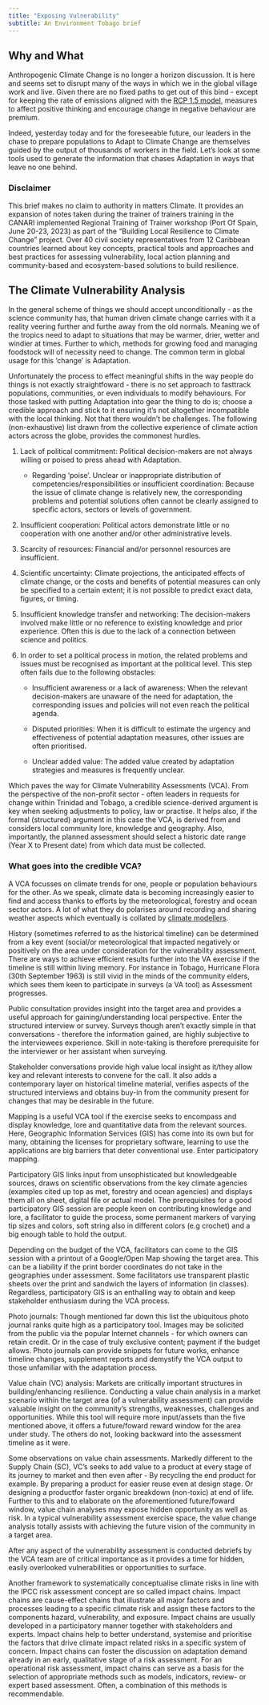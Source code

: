 ```yaml
---
title: "Exposing Vulnerability"
subtitle: An Environment Tobago brief
---
```


## Why and What

Anthropogenic Climate Change is no longer a horizon discussion. It is here and seems set to disrupt many of the ways in which we in the global village work and live. Given there are no fixed paths to get out of this bind - except for keeping the rate of emissions aligned with the [RCP 1.5 model]("https://ar5-syr.ipcc.ch/topic_futurechanges.php#box_2_2"), measures to affect positive thinking and encourage change in negative behaviour are premium.

Indeed, yesterday today and for the foreseeable future, our leaders in the chase to prepare populations to Adapt to Climate Change are themselves guided by the output of thousands of workers in the field. Let's look at some tools used to generate the information that chases Adaptation in ways that leave no one behind.   

### Disclaimer

This brief makes no claim to authority in matters Climate. It provides an expansion of notes taken during the trainer of trainers training in the CANARI implemented Regional Training of Trainer workshop (Port Of Spain, June 20-23, 2023) as part of the “Building Local Resilience to Climate Change” project. Over 40 civil society representatives from 12 Caribbean countries learned about key concepts, practical tools and approaches and best practices for assessing vulnerability, local action planning and community-based and ecosystem-based solutions to build resilience.

## The Climate Vulnerability Analysis

In the general scheme of things we should accept unconditionally - as the science community has, that human driven climate change carries with it a reality veering further and furthe away from the old normals. Meaning we of the tropics need to adapt to situations that may be warmer, drier, wetter and windier at times. Further to which, methods for growing food and managing foodstock will of necessity need to change. The common term in global usage for this 'change' is Adaptation.

Unfortunately the process to effect meaningful shifts in the way people do things is not exactly straightfoward - there is no set approach to fasttrack populations, communities, or even individuals to modify behaviours. For those tasked with putting Adaptation into gear the thing to do is; choose a credible approach and stick to it ensuring it's not altogether incompatible with the local thinking. Not that there wouldn't be challenges. The following (non-exhaustive) list drawn from the collective experience of climate action actors across the globe, provides the commonest hurdles. 

  1. Lack of political commitment: Political decision-makers are not always willing or poised to press ahead with Adaptation.
 
      - Regarding 'poise'. Unclear or inappropriate distribution of competencies/responsibilities or insufficient coordination: Because the issue of climate change is relatively new, the corresponding problems and potential solutions often cannot be clearly assigned to specific actors, sectors or levels of government.

  1. Insufficient cooperation: Political actors demonstrate little or no cooperation with one another and/or other administrative levels.
  
  1. Scarcity of resources: Financial and/or personnel resources are insufficient.

  1. Scientific uncertainty: Climate projections, the anticipated effects of climate change, or the costs and benefits of potential measures can only be specified to a certain extent; it is not possible to predict exact data, figures, or timing.

  1. Insufficient knowledge transfer and networking: The decision-makers involved make little or no reference to existing knowledge and prior experience. Often this is due to the lack of a connection between science and politics.
  
  1. In order to set a political process in motion, the related problems and issues must be recognised as important at the political level. This step often fails due to the following obstacles:   
  
      - Insufficient awareness or a lack of awareness: When the relevant decision-makers are unaware of the need for adaptation, the corresponding issues and policies will not even reach the political agenda.
      
      - Disputed priorities: When it is difficult to estimate the urgency and effectiveness of potential adaptation measures, other issues are often prioritised.
      
      - Unclear added value: The added value created by adaptation strategies and measures is frequently unclear.

<!---
Table of Contents
INTRODUCTION .................................................................... 5
Objectives, Structure, and Use of the Handbook ............................. 6
Climate Change and Adaptation ............................................... 11
Challenges in the Adaptation Process ........................................ 12
PART 1 — The Phases of Adaptation ........................................ 15
Phase I: Creating a Foundation for Adaptation .............................. 19
Phase II: Identifying Risks and Finding Solutions ............................ 27
Phase III: Implementing and Monitoring Actions ............................ 37
-->

Which paves the way for Climate Vulnerability Assessments (VCA). From the perspective of the non-profit sector - often leaders in requests for change within Trinidad and Tobago, a credible science-derived argument is key when seeking adjustments to policy, law or practise. It helps also, if the formal (structured) argument in this case the VCA, is derived from and considers local community lore, knowledge and geography. Also, importantly, the planned assessment should select a historic date range (Year X to Present date) from which data must be collected. 

### What goes into the credible VCA? 

A VCA focusses on climate trends for one, people or population behaviours for the other. As we speak, climate data is becoming increasingly easier to find and access thanks to efforts by the meteorological, forestry and ocean sector actors. A lot of what they do polarises around recording and sharing weather aspects which eventually is collated by [climate modellers](https://ncas.ac.uk/learn/what-is-a-climate-model/).  


History (sometimes referred to as the historical timeline) can be determined from a key event (social/or meteorological that impacted negatively or positively on the area under consideration for the vulnerability assessment. There are ways to achieve efficient results further into the VA exercise if the timeline is still within living memory. For instance in Tobago, Hurricane Flora (30th September 1963) is still vivid in the minds of the community elders, which sees them keen to participate in surveys (a VA tool) as Assessment progresses.    

Public consultation provides insight into the target area and provides a useful approach for gaining/understanding local perspective. Enter the structured interview or survey. Surveys though aren't exactly simple in that conversations - therefore the information gained, are highly subjective to the interviewees experience. Skill in note-taking is therefore prerequisite for the interviewer or her assistant when surveying.           

Stakeholder conversations provide high value local insight as it/they allow key and relevant interests to convene for the call. It also adds a contemporary layer on historical timeline material, verifies aspects of the structured interviews and obtains buy-in from the community present for changes that may be desirable in the future.  

Mapping is a useful VCA tool if the exercise seeks to encompass and display knowledge, lore and quantitative data from the relevant sources. Here, Geographic Information Services (GIS) has come into its own but for many, obtaining the licenses for proprietary software, learning to use the applications are big barriers that deter conventional use. Enter participatory mapping.

Participatory GIS links input from unsophisticated but knowledgeable sources, draws on scientific observations from the key climate agencies (examples cited up top as met, forestry and ocean agencies) and displays them all on sheet, digital file or actual model. The prerequisites for a good participatory GIS session are people keen on contributing knowledge and lore, a facilitator to guide the process, some permanent markers of varying tip sizes and colors, soft string also in different colors (e.g crochet) and a big enough table to hold the output. 

Depending on the budget of the VCA, facilitators can come to the GIS session with a printout of a Google/Open Map showing the target area. This can be a liability if the print border coordinates do not take in the geographies under assessment. Some facilitators use transparent plastic sheets over the print and sandwich the layers of information (in classes). Regardless, participatory GIS is an enthalling way to obtain and keep stakeholder enthusiasm during the VCA process.   

Photo journals: Though mentioned far down this list the ubiquitous photo journal ranks quite high as a participatory tool. Images may be solicited from the public via the popular Internet channels - for which owners can retain credit.  Or in the case of truly exclusive content; payment if the budget allows. Photo journals can provide snippets for future works, enhance timeline changes, supplement reports and demystify the VCA output to those unfamiliar with the adaptation process.  


Value chain (VC) analysis: Markets are critically important structures in building/enhancing resilience.<!--- (Impact chain framework) --> Conducting a value chain analysis in a market scenario within the target area (of a vulnerability assessment) can provide valuable insight on the community's strengths, weaknesses, challenges and opportunities. While this tool will require more input/assets than the five mentioned above, it offers a future/foward reward window for the area under study. The others do not, looking backward into the assessment timeline as it were.   

Some observations on value chain assessments. Markedly different to the Supply Chain (SC), VC's seeks to add value to a product at every stage of its journey to market and then even after - By recycling the end product for example. By preparing a product for easier reuse even at design stage. Or designing a productfor faster organic breakdown (non-toxic) at end of life. Further to this and to elaborate on the aforementioned future/foward window, value chain analyses may expose hidden opportunity as well as risk. In a typical vulnerability assessment exercise space, the value change analysis totally assists with achieving the future vision of the community in a target area.  

After any aspect of the vulnerability assessment is conducted debriefs by the VCA team are of critical importance as it provides a time for hidden, easily overlooked vulnerabilities or opportunities to surface.  

Another framework to systematically conceptualise climate risks in line with the IPCC risk assessment concept are so called impact chains. Impact chains are cause-effect chains that illustrate all major factors and processes leading to a specific climate risk and assign these factors to the components hazard, vulnerability, and exposure. Impact chains are usually developed in a participatory manner together with stakeholders and experts. Impact chains help to better understand, systemise and prioritise the factors that drive climate impact related risks in a specific system of concern. Impact chains can foster the discussion on adaptation demand already in an early, qualitative stage of a risk assessment. For an operational risk assessment, impact chains can serve as a basis for the selection of appropriate methods such as models, indicators, review- or expert based assessment. Often, a combination of this methods is recommendable. 